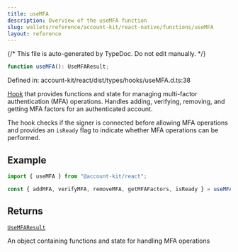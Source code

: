 ```yaml
---
title: useMFA
description: Overview of the useMFA function
slug: wallets/reference/account-kit/react-native/functions/useMFA
layout: reference
---
```


{/* This file is auto-generated by TypeDoc. Do not edit manually. */}

```ts
function useMFA(): UseMFAResult;
```

Defined in: account-kit/react/dist/types/hooks/useMFA.d.ts:38

[Hook](https://github.com/alchemyplatform/aa-sdk/blob/main/account-kit/react/src/hooks/useMFA.ts) that provides functions and state for managing multi-factor authentication (MFA) operations.
Handles adding, verifying, removing, and getting MFA factors for an authenticated account.

The hook checks if the signer is connected before allowing MFA operations and provides an `isReady` flag
to indicate whether MFA operations can be performed.

## Example

```ts twoslash
import { useMFA } from "@account-kit/react";

const { addMFA, verifyMFA, removeMFA, getMFAFactors, isReady } = useMFA();
```

## Returns

[`UseMFAResult`](../type-aliases/UseMFAResult.mdx)

An object containing functions and state for handling MFA operations
